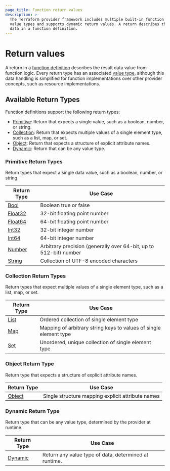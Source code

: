 ```yaml
---
page_title: Function return values
description: >-
  The Terraform provider framework includes multiple built-in function return
  value types and supports dynamic return values. A return describes the output
  data in a function definition.
---
```


# Return values

A return in a [function definition](/terraform/plugin/framework/functions/implementation#definition-method) describes the result data value from function logic. Every return type has an associated [value type](/terraform/plugin/framework/handling-data/types), although this data handling is simplified for function implementations over other provider concepts, such as resource implementations.

## Available Return Types

Function definitions support the following return types:

- [Primitive](#primitive-return-types): Return that expects a single value, such as a boolean, number, or string.
- [Collection](#collection-return-types): Return that expects multiple values of a single element type, such as a list, map, or set.
- [Object](#object-return-type): Return that expects a structure of explicit attribute names.
- [Dynamic](#dynamic-return-type): Return that can be any value type.

### Primitive Return Types

Return types that expect a single data value, such as a boolean, number, or string.

| Return Type | Use Case |
|----------------|----------|
| [Bool](/terraform/plugin/framework/functions/returns/bool) | Boolean true or false |
| [Float32](/terraform/plugin/framework/functions/returns/float32) | 32-bit floating point number |
| [Float64](/terraform/plugin/framework/functions/returns/float64) | 64-bit floating point number |
| [Int32](/terraform/plugin/framework/functions/returns/int32) | 32-bit integer number |
| [Int64](/terraform/plugin/framework/functions/returns/int64) | 64-bit integer number |
| [Number](/terraform/plugin/framework/functions/returns/number) | Arbitrary precision (generally over 64-bit, up to 512-bit) number |
| [String](/terraform/plugin/framework/functions/returns/string) | Collection of UTF-8 encoded characters |

### Collection Return Types

Return types that expect multiple values of a single element type, such as a list, map, or set.

| Return Type | Use Case |
|----------------|----------|
| [List](/terraform/plugin/framework/functions/returns/list) | Ordered collection of single element type |
| [Map](/terraform/plugin/framework/functions/returns/map) | Mapping of arbitrary string keys to values of single element type |
| [Set](/terraform/plugin/framework/functions/returns/set) | Unordered, unique collection of single element type |

### Object Return Type

Return type that expects a structure of explicit attribute names.

| Return Type | Use Case |
|----------------|----------|
| [Object](/terraform/plugin/framework/functions/returns/object) | Single structure mapping explicit attribute names |

### Dynamic Return Type

Return type that can be any value type, determined by the provider at runtime.

| Return Type | Use Case |
|----------------|----------|
| [Dynamic](/terraform/plugin/framework/functions/returns/dynamic) | Return any value type of data, determined at runtime. |